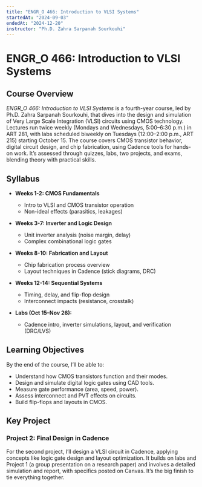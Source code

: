 ```yaml
---
title: "ENGR_O 466: Introduction to VLSI Systems"
startedAt: "2024-09-03"
endedAt: "2024-12-20"
instructor: "Ph.D. Zahra Sarpanah Sourkouhi"
---
```

# ENGR_O 466: Introduction to VLSI Systems

## Course Overview

*ENGR_O 466: Introduction to VLSI Systems* is a fourth-year course, led by Ph.D. Zahra Sarpanah Sourkouhi, that dives into the design and simulation of Very Large Scale Integration (VLSI) circuits using CMOS technology. Lectures run twice weekly (Mondays and Wednesdays, 5:00–6:30 p.m.) in ART 281, with labs scheduled biweekly on Tuesdays (12:00–2:00 p.m., ART 215) starting October 15. The course covers CMOS transistor behavior, digital circuit design, and chip fabrication, using Cadence tools for hands-on work. It’s assessed through quizzes, labs, two projects, and exams, blending theory with practical skills.

## Syllabus

- **Weeks 1-2: CMOS Fundamentals**  
  - Intro to VLSI and CMOS transistor operation  
  - Non-ideal effects (parasitics, leakages)  

- **Weeks 3-7: Inverter and Logic Design**  
  - Unit inverter analysis (noise margin, delay)  
  - Complex combinational logic gates  

- **Weeks 8-10: Fabrication and Layout**  
  - Chip fabrication process overview  
  - Layout techniques in Cadence (stick diagrams, DRC)  

- **Weeks 12-14: Sequential Systems**  
  - Timing, delay, and flip-flop design  
  - Interconnect impacts (resistance, crosstalk)  

- **Labs (Oct 15–Nov 26):**  
  - Cadence intro, inverter simulations, layout, and verification (DRC/LVS)  

## Learning Objectives

By the end of the course, I’ll be able to:  
- Understand how CMOS transistors function and their modes.  
- Design and simulate digital logic gates using CAD tools.  
- Measure gate performance (area, speed, power).  
- Assess interconnect and PVT effects on circuits.  
- Build flip-flops and layouts in CMOS.  

## Key Project

### Project 2: Final Design in Cadence  
For the second project, I’ll design a VLSI circuit in Cadence, applying concepts like logic gate design and layout optimization. It builds on labs and Project 1 (a group presentation on a research paper) and involves a detailed simulation and report, with specifics posted on Canvas. It’s the big finish to tie everything together.